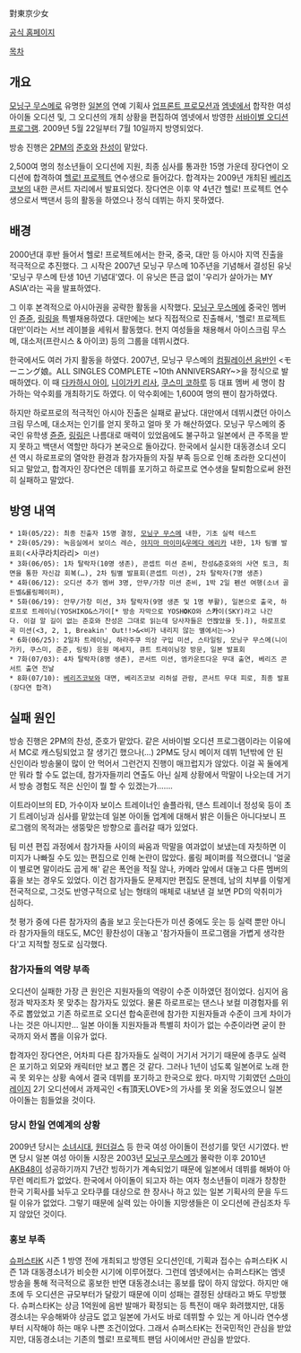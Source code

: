 對東京少女

[http://mnet.interest.me/tv/program/program_view.asp?program_id=364&tabMenu= 공식 홈페이지]

[[목차]]
== 개요 ==
[[모닝구 무스메]]로 유명한 [[일본]]의 연예 기획사 [[업프론트 프로모션]]과 [[엠넷]]에서 합작한 여성 아이돌 오디션 및, 그 오디션의 개최 상황을 편집하여 엠넷에서 방영한 [[서바이벌 오디션 프로그램]]. 2009년 5월 22일부터 7월 10일까지 방영되었다.

방송 진행은 [[2PM]]의 [[준호]]와 [[찬성]]이 맡았다. 

2,500여 명의 청소년들이 오디션에 지원, 최종 심사를 통과한 15명 가운데 장다연이 오디션에 합격하여 [[헬로! 프로젝트]] 연수생으로 들어갔다. 합격자는 2009년 개최된 [[베리즈코보]]의 내한 콘서트 자리에서 발표되었다. 장다연은 이후 약 4년간 헬로! 프로젝트 연수생으로서 백댄서 등의 활동을 하였으나 정식 데뷔는 하지 못하였다.

== 배경 ==
2000년대 후반 들어서 헬로! 프로젝트에서는 한국, 중국, 대만 등 아시아 지역 진출을 적극적으로 추진했다. 그 시작은 2007년 모닝구 무스메 10주년을 기념해서 결성된 유닛 '모닝구 무스메 탄생 10년 기념대'였다. 이 유닛은 뜬금 없이 '우리가 살아가는 MY ASIA'라는 곡을 발표하였다.

그 이후 본격적으로 아시아권을 공략한 활동을 시작했다. [[모닝구 무스메]]에 중국인 멤버인 [[쥰쥰]], [[링링]]을 특별채용하였다. 대만에는 보다 직접적으로 진출해서, '헬로! 프로젝트 대만'이라는 서브 레이블을 세워서 활동했다. 현지 여성들을 채용해서 아이스크림 무스메, 대소저(프란시스 & 아이코) 등의 그룹을 데뷔시켰다.

한국에서도 여러 가지 활동을 하였다. 2007년, 모닝구 무스메의 [[컴필레이션 음반]]인 <モーニング娘。ALL SINGLES COMPLETE ~10th ANNIVERSARY~>을 정식으로 발매하였다. 이 때 [[다카하시 아이]], [[니이가키 리사]], [[쿠스미 코하루]] 등 대표 멤버 세 명이 참가하는 악수회를 개최하기도 하였다. 이 악수회에는 1,600여 명의 팬이 참가하였다.

하지만 하로프로의 적극적인 아시아 진출은 실패로 끝났다. 대만에서 데뷔시켰던 아이스크림 무스메, 대소저는 인기를 얻지 못하고 얼마 못 가 해산하였다. 모닝구 무스메의 중국인 유학생 [[쥰쥰]], [[링링]]은 나름대로 매력이 있었음에도 불구하고 일본에서 큰 주목을 받지 못하고 백댄서 역할만 하다가 본국으로 돌아갔다. 한국에서 실시한 대동경소녀 오디션 역시 하로프로의 열악한 환경과 참가자들의 자질 부족 등으로 인해 초라한 오디션이 되고 말았고, 합격자인 장다연은 데뷔를 포기하고 하로프로 연수생을 탈퇴함으로써 완전히 실패하고 말았다.

== 방영 내역 ==
 * 1화(05/22): 최종 진출자 15명 결정, [[모닝구 무스메]] 내한, 기초 실력 테스트
 * 2화(05/29): 녹음실에서 보이스 레슨, [[야지마 마이미]]&[[우메다 에리카]] 내한, 1차 팀별 발표회(<사쿠라치라리> 미션)
 * 3화(06/05): 1차 탈락자(10명 생존), 콘셉트 미션 준비, 찬성&준호와의 사연 토크, 최면을 통한 자신감 회복(…), 2차 팀별 발표회(콘셉트 미션), 2차 탈락자(7명 생존)
 * 4화(06/12): 오디션 추가 멤버 3명, 안무/가창 미션 준비, 1박 2일 펜션 여행(소녀 골든벨&롤링페이퍼), 
 * 5화(06/19): 안무/가창 미션, 3차 탈락자(9명 생존 및 1명 부활), 일본으로 출국, 하로프로 트레이닝(YOSHIKO&스가이[* 방송 자막으로 YOSH'''O'''KO와 스'''카'''이(SKY)라고 나간다. 이걸 알 길이 없는 준호와 찬성은 그대로 읽는데 당사자들은 언짢았을 듯.]), 하로프로곡 미션(<3, 2, 1, Breakin' Out!!>&<비가 내리지 않는 별에서는~>)
 * 6화(06/25): 2일차 트레이닝, 하라주쿠 의상 구입 미션, 스타일링, 모닝구 무스메(니이가키, 쿠스미, 준준, 링링) 응원 메세지, 큐트 트레이닝장 방문, 일본 발표회
 * 7화(07/03): 4차 탈락자(8명 생존), 콘서트 미션, 엠카운트다운 무대 출연, 베리즈 콘서트 출연 전날
 * 8화(07/10): [[베리즈코보]]와 대면, 베리즈코보 리허설 관람, 콘서트 무대 피로, 최종 발표(장다연 합격)
== 실패 원인 ==
방송 진행은 2PM의 찬성, 준호가 맡았다. 같은 서바이벌 오디션 프로그램이라는 이유에서 MC로 캐스팅되었고 잘 생기긴 했으나(…) 2PM도 당시 메이저 데뷔 1년밖에 안 된 신인이라 방송물이 많이 안 먹어서 그런건지 진행이 매끄럽지가 않았다. 이걸 꼭 둘에게만 뭐라 할 수도 없는데, 참가자들끼리 연출도 아닌 실제 상황에서 막말이 나오는데 거기서 방송 경험도 적은 신인이 뭘 할 수 있겠는가…….

이트라이브의 ED, 가수이자 보이스 트레이너인 솔플라워, 댄스 트레이너 정성욱 등이 초기 트레이닝과 심사를 맡았는데 일본 아이돌 업계에 대해서 밝은 이들은 아니다보니 프로그램의 목적과는 생뚱맞은 방향으로 흘러갈 때가 있었다.

팀 미션 편집 과정에서 참가자들 사이의 싸움과 막말을 여과없이 보냈는데 자칫하면 이미지가 나빠질 수도 있는 편집으로 인해 논란이 많았다. 롤링 페이퍼를 적으랬더니 '얼굴이 별로면 말이라도 곱게 해' 같은 폭언을 적질 않나, 카메라 앞에서 대놓고 다른 멤버의 흉을 보는 경우도 있었다. 이건 참가자들도 문제지만 편집도 문젠데, 남의 치부를 이렇게 전국적으로, 그것도 반영구적으로 남는 형태의 매체로 내보낸 걸 보면 PD의 악취미가 심하다.

첫 평가 중에 다른 참가자의 춤을 보고 웃는다든가 미션 중에도 웃는 등 실력 뿐만 아니라 참가자들의 태도도, MC인 황찬성이 대놓고 '참가자들이 프로그램을 가볍게 생각한다'고 지적할 정도로 심각했다.

=== 참가자들의 역량 부족 === 
오디션이 실패한 가장 큰 원인은 지원자들의 역량이 수준 이하였던 점이었다. 심지어 음정과 박자조차 못 맞추는 참가자도 있었다. 물론 하로프로는 댄스나 보컬 미경험자를 위주로 뽑았었고 기존 하로프로 오디션 합숙훈련에 참가한 지원자들과 수준이 크게 차이가 나는 것은 아니지만… 일본 아이돌 지원자들과 특별히 차이가 없는 수준이라면 굳이 한국까지 와서 뽑을 이유가 없다.

합격자인 장다연은, 어차피 다른 참가자들도 실력이 거기서 거기기 때문에 층쿠도 실력은 포기하고 외모와 캐릭터만 보고 뽑은 것 같다. 그러나 1년이 넘도록 일본어로 노래 한 곡 못 외우는 상황 속에서 결국 데뷔를 포기하고 한국으로 왔다. 마지막 기회였던 [[스마이레이지]] 2기 오디션에서 과제곡인 <有頂天LOVE>의 가사를 못 외울 정도였으니 일본 아이돌는 힘들었을 것이다.

=== 당시 한일 연예계의 상황 ===
2009년 당시는 [[소녀시대]], [[원더걸스]] 등 한국 여성 아이돌이 전성기를 맞던 시기였다. 반면 당시 일본 여성 아이돌 시장은 2003년 [[모닝구 무스메]]가 몰락한 이후 2010년 [[AKB48]]이 성공하기까지 7년간 빙하기가 계속되었기 때문에 일본에서 데뷔를 해봐야 아무런 메리트가 없었다. 한국에서 아이돌이 되고자 하는 여자 청소년들이 미래가 창창한 한국 기획사를 놔두고 오타쿠를 대상으로 한 장사나 하고 있는 일본 기획사의 문을 두드릴 이유가 없었다. 그렇기 때문에 실력 있는 아이돌 지망생들은 이 오디션에 관심조차 두지 않았던 것이다.

=== 홍보 부족 ===
[[슈퍼스타K]] 시즌 1 방영 전에 개최되고 방영된 오디션인데, 기획과 접수는 슈퍼스타K 시즌 1과 대동경소녀가 비슷한 시기에 이루어졌다. 그런데 엠넷에서는 슈퍼스타K는 엠넷 방송을 통해 적극적으로 홍보한 반면 대동경소녀는 홍보를 많이 하지 않았다. 하지만 애초에 두 오디션은 규모부터가 달랐기 때문에 이미 성패는 결정된 상태라고 봐도 무방했다. 슈퍼스타K는 상금 1억원에 음반 발매가 확정되는 등 특전이 매우 화려했지만, 대동경소녀는 우승해봐야 상금도 없고 일본에 가서도 바로 데뷔할 수 있는 게 아니라 연수생부터 시작해야 하는 매우 나쁜 조건이었다. 그래서 슈퍼스타K는 전국민적인 관심을 받았지만, 대동경소녀는 기존의 헬로! 프로젝트 팬덤 사이에서만 관심을 받았다.
